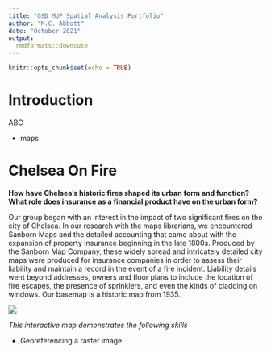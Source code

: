 ```yaml
---
title: "GSD MUP Spatial Analysis Portfolio"
author: "M.C. Abbott"
date: "October 2021"
output: 
  rmdformats::downcute
---
```


```r
knitr::opts_chunk$set(echo = TRUE)
```

# Introduction

ABC

* maps

# Chelsea On Fire
**How have Chelsea’s historic fires shaped its urban form and function? What role does insurance as a financial product have on the urban form?**

Our group began with an interest in the impact of two significant fires on the city of Chelsea. In our research with the maps librarians, we encountered Sanborn Maps and the detailed accounting that came about with the expansion of property insurance beginning in the late 1800s. Produced by the Sanborn Map Company, these widely spread and intricately detailed city maps were produced for insurance companies in order to assess their liability and maintain a record in the event of a fire incident. Liability details went beyond addresses, owners and floor plans to include the location of fire escapes, the presence of sprinklers, and even the kinds of cladding on windows. Our basemap is a historic map from 1935. 

[![](thumbnails/chelsea_thumbnail.png)](https://mcmcmca.github.io/mca_portfolio/fullsize/chelsea_fullsize.pdf){target="_blank"}

*This interactive map demonstrates the following skills*

* Georeferencing a raster image
